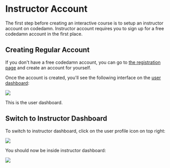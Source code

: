 
# Instructor Account

The first step before creating an interactive course is to setup an instructor account on codedamn. Instructor account requires you to sign up for a free codedamn account in the first place. 

## Creating Regular Account

If you don't have a free codedamn account, you can go to [the registration page](https://codedamn.com/register) and create an account for yourself.

Once the account is created, you'll see the following interface on the [user dashboard](https://codedamn.com/dashboard):

<Bleed>![](../public/images/user-dashboard.png)</Bleed>

This is the user dashboard. 

## Switch to Instructor Dashboard

To switch to instructor dashboard, click on the user profile icon on top right:

![](../public/images/switch-to-instructor.png)

You should now be inside instructor dashboard:

<Bleed>![](../public/images/instructor-dashboard.png)</Bleed>
